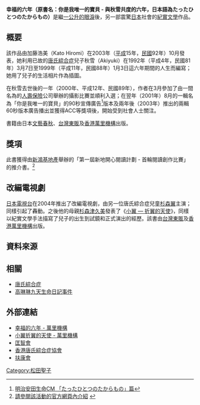 '''幸福的六年（原書名：你是我唯一的寶貝 - 與秋雪共度的六年，日本語為たったひとつのたからもの）'''是繼[[一公升的眼淚|一公升的眼淚]]後，另一部震驚[[日本|日本]]社會的[[紀實文學|紀實文學]]作品。

==概要==

該作品由加藤浩美（Kato Hiromi）在2003年（[[平成|平成]]15年，[[民國紀元|民國]]92年）10月發表，她利用已故的[[唐氏綜合症|唐氏綜合症]]兒子秋雪（Akiyuki）在1992年（平成4年，民國81年）3月7日至1999年（平成11年，民國88年）1月3日這六年期間的人生而編寫；她用了兒子的生活相片作為插圖。

在秋雪去世後的一年（2000年、平成12年、民國89年），作者在3月參加了由一間名為{{tsl|ja|明治安田生命|}}的[[人壽保險|人壽保險]]公司舉辦的攝影比賽並順利入選；在翌年（2001年）8月的一輯名為「你是我唯一的寶貝」的90秒宣傳廣告<ref>[http://hk.youtube.com/watch?v=5a3ahoLXTuM 明治安田生命CM 「たったひとつのたからもの」篇]</ref>版本及兩年後（2003年）推出的兩輯60秒版本廣告播出並獲得ACC等獎項後，開始受到社會人士關注。

書籍由日本[[文藝春秋|文藝春秋]]、[[台灣東販|台灣東販]]及[[香港|香港]][[萬里機構|萬里機構]]出版。

==獎項==
此書獲得由[[新鴻基地產|新鴻基地產]]舉辦的「第一屆新地開心閱讀計劃 - 首輪閱讀創作比賽」的推介書。<ref>[http://www.shkpbookclub.com/zh-hk/compet/Round01/books.htm 請參閱該活動的官方網頁內介紹] {{webarchive|url=https://web.archive.org/web/20090227135522/http://www.shkpbookclub.com/zh-hk/compet/Round01/books.htm |date=2009-02-27 }}</ref>

==改編電視劇==

[[日本電視台|日本電視台]]在2004年推出了改編電視劇，由另一位唐氏綜合症兒童[[杉森翼|杉森翼]]主演；同樣引起了轟動。之後他的母親[[杉森津久美|杉森津久美]]發表了《[[小翼_—_折翼的天使|小翼 — 折翼的天使]]》，同樣以紀實文學手法描寫了兒子的出生到試鏡和正式演出的經歷。該書由[[台灣東販|台灣東販]]及[[香港|香港]][[萬里機構|萬里機構]]出版。

==資料來源==

<references />

==相關==

* [[唐氏綜合症|唐氏綜合症]]
* [[高琳琳九天生命日記事件|高琳琳九天生命日記事件]]

==外部連結==

* [http://www.wanlibk.com/cgi-bin/isbn_pages.asp?txtIsbn=9621428831 幸福的六年 - 萬里機構] {{Wayback|url=http://www.wanlibk.com/cgi-bin/isbn_pages.asp?txtIsbn=9621428831 |date=20090411015432 }}
* [http://www.wanlibk.com/cgi-bin/isbn_pages.asp?txtIsbn=9621431638 小翼折翼的天使 - 萬里機構] {{Wayback|url=http://www.wanlibk.com/cgi-bin/isbn_pages.asp?txtIsbn=9621431638 |date=20070808190931 }}
* [https://web.archive.org/web/20081119135847/http://www.hongchi.org.hk/home.html 匡智會]
* [https://web.archive.org/web/20080430102605/http://www.hk-dsa.org.hk/index.htm 香港唐氏綜合症協會]
* [http://www.fuhong.org/lang_chi/main.asp 扶康會] {{Wayback|url=http://www.fuhong.org/lang_chi/main.asp |date=20090228153439 }}

{{Cat also|Tatta Hitotsu no Takara Mono|日本文學|報告文學|2004年日本電視劇集|日本電視台特別劇集|2004年電視特別劇集|真人真事改編電視劇|發展障礙題材作品}}
[[Category:松田聖子|Category:松田聖子]]